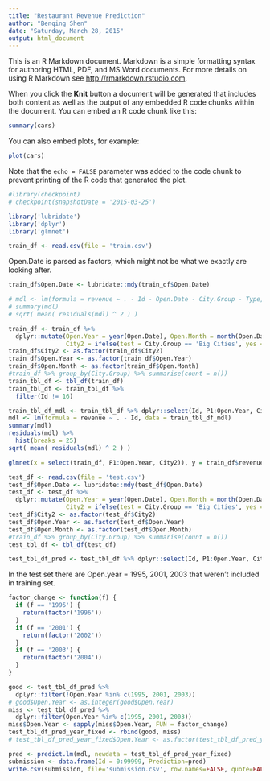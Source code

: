 ```yaml
---
title: "Restaurant Revenue Prediction"
author: "Benqing Shen"
date: "Saturday, March 28, 2015"
output: html_document
---
```


This is an R Markdown document. Markdown is a simple formatting syntax for authoring HTML, PDF, and MS Word documents. For more details on using R Markdown see <http://rmarkdown.rstudio.com>.

When you click the **Knit** button a document will be generated that includes both content as well as the output of any embedded R code chunks within the document. You can embed an R code chunk like this:

```r
summary(cars)
```

You can also embed plots, for example:

```r
plot(cars)
```

Note that the `echo = FALSE` parameter was added to the code chunk to prevent printing of the R code that generated the plot.

```r
#library(checkpoint)
# checkpoint(snapshotDate = '2015-03-25')
```

```r
library('lubridate')
library('dplyr')
library('glmnet')
```

```r
train_df <- read.csv(file = 'train.csv')
```

Open.Date is parsed as factors, which might not be what we exactly are looking after.

```r
train_df$Open.Date <- lubridate::mdy(train_df$Open.Date)
```

```r
# mdl <- lm(formula = revenue ~ . - Id - Open.Date - City.Group - Type, data = train_df)
# summary(mdl)
# sqrt( mean( residuals(mdl) ^ 2 ) )
```

```r
train_df <- train_df %>%
  dplyr::mutate(Open.Year = year(Open.Date), Open.Month = month(Open.Date),
                City2 = ifelse(test = City.Group == 'Big Cities', yes = as.character(City), no = 0))
train_df$City2 <- as.factor(train_df$City2)
train_df$Open.Year <- as.factor(train_df$Open.Year)
train_df$Open.Month <- as.factor(train_df$Open.Month)
#train_df %>% group_by(City.Group) %>% summarise(count = n())
train_tbl_df <- tbl_df(train_df)
train_tbl_df <- train_tbl_df %>%
  filter(Id != 16)
```

```r
train_tbl_df_mdl <- train_tbl_df %>% dplyr::select(Id, P1:Open.Year, City2)
mdl <- lm(formula = revenue ~ . - Id, data = train_tbl_df_mdl)
summary(mdl)
residuals(mdl) %>%
  hist(breaks = 25)
sqrt( mean( residuals(mdl) ^ 2 ) )
```

```r
glmnet(x = select(train_df, P1:Open.Year, City2)), y = train_df$revenue)
```


```r
test_df <- read.csv(file = 'test.csv')
test_df$Open.Date <- lubridate::mdy(test_df$Open.Date)
test_df <- test_df %>%
  dplyr::mutate(Open.Year = year(Open.Date), Open.Month = month(Open.Date),
                City2 = ifelse(test = City.Group == 'Big Cities', yes = as.character(City), no = 0))
test_df$City2 <- as.factor(test_df$City2)
test_df$Open.Year <- as.factor(test_df$Open.Year)
test_df$Open.Month <- as.factor(test_df$Open.Month)
#train_df %>% group_by(City.Group) %>% summarise(count = n())
test_tbl_df <- tbl_df(test_df)

test_tbl_df_pred <- test_tbl_df %>% dplyr::select(Id, P1:Open.Year, City2)
```

In the test set there are Open.year = 1995, 2001, 2003 that weren't included in
training set.
```r
factor_change <- function(f) {
  if (f == '1995') {
    return(factor('1996'))
  }
  if (f == '2001') {
    return(factor('2002'))
  }
  if (f == '2003') {
    return(factor('2004'))
  }
}

good <- test_tbl_df_pred %>%
  dplyr::filter(!Open.Year %in% c(1995, 2001, 2003))
# good$Open.Year <- as.integer(good$Open.Year)
miss <- test_tbl_df_pred %>%
  dplyr::filter(Open.Year %in% c(1995, 2001, 2003))
miss$Open.Year <- sapply(miss$Open.Year, FUN = factor_change)
test_tbl_df_pred_year_fixed <- rbind(good, miss)
# test_tbl_df_pred_year_fixed$Open.Year <- as.factor(test_tbl_df_pred_year_fixed$Open.Year)
```


```r
pred <- predict.lm(mdl, newdata = test_tbl_df_pred_year_fixed)
submission <- data.frame(Id = 0:99999, Prediction=pred)
write.csv(submission, file='submission.csv', row.names=FALSE, quote=FALSE)
```


